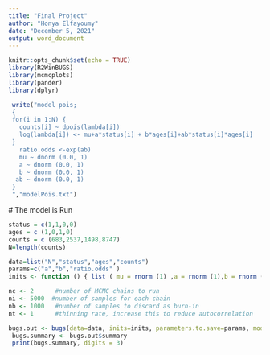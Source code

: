 ```yaml
---
title: "Final Project"
author: "Honya Elfayoumy"
date: "December 5, 2021"
output: word_document
---
```


```r
knitr::opts_chunk$set(echo = TRUE)
library(R2WinBUGS)
library(mcmcplots)
library(pander)
library(dplyr)
```


```r
 write("model pois;
 {
 for(i in 1:N) {
   counts[i] ~ dpois(lambda[i])
   log(lambda[i]) <- mu+a*status[i] + b*ages[i]+ab*status[i]*ages[i]
 }
   ratio.odds <-exp(ab)
   mu ~ dnorm (0.0, 1)
   a ~ dnorm (0.0, 1)
   b ~ dnorm (0.0, 1)
  ab ~ dnorm (0.0, 1)
 }
 ","modelPois.txt")
```

 # The model is Run

```r
status = c(1,1,0,0)
ages = c (1,0,1,0)
counts = c (683,2537,1498,8747)
N=length(counts)

data=list("N","status","ages","counts")
params=c("a","b","ratio.odds" )
inits <- function () { list ( mu = rnorm (1) ,a = rnorm (1),b = rnorm (1),ab = rnorm (1) ) }

nc <- 2      #number of MCMC chains to run
ni <- 5000  #number of samples for each chain
nb <- 1000   #number of samples to discard as burn-in
nt <- 1      #thinning rate, increase this to reduce autocorrelation

bugs.out <- bugs(data=data, inits=inits, parameters.to.save=params, model.file="modelPois.txt",n.chains=nc, n.iter=ni, n.burnin=nb, n.thin=nt, debug=TRUE, DIC=TRUE, bugs.directory = "C:\\Program Files\\WinBUGS14", working.directory=getwd())
 bugs.summary <- bugs.out$summary
 print(bugs.summary, digits = 3)
```

